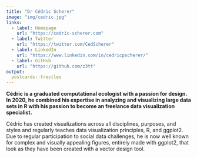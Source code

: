 ```yaml
---
title: "Dr Cédric Scherer"
image: "img/cedric.jpg"
links:
  - label: Homepage
    url: "https://cedric-scherer.com"
  - label: Twitter
    url: "https://twitter.com/CedScherer"
  - label: LinkedIn
    url: "https://www.linkedin.com/in/cedricpscherer/"
  - label: GitHub
    url: "https://github.com/z3tt"
output:
  postcards::trestles
---
```

 
**Cédric is a graduated computational ecologist with a passion for design. In 2020, he combined his expertise in analyzing and visualizing large data sets in R with his passion to become an freelance data visualization specialist.**

Cédric has created visualizations across all disciplines, purposes, and styles and regularly teaches data visualization principles, R, and ggplot2. Due to regular participation to social data challenges, he is now well known for complex and visually appealing figures, entirely made with ggplot2, that look as they have been created with a vector design tool.
